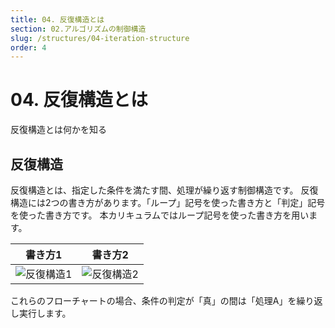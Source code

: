 ```yaml
---
title: 04. 反復構造とは
section: 02.アルゴリズムの制御構造
slug: /structures/04-iteration-structure
order: 4
---
```


# 04. 反復構造とは

<p className="goal">反復構造とは何かを知る</p>

## 反復構造

反復構造とは、指定した条件を満たす間、処理が繰り返す制御構造です。
反復構造には2つの書き方があります。「ループ」記号を使った書き方と「判定」記号を使った書き方です。
本カリキュラムではループ記号を使った書き方を用います。

| 書き方1 | 書き方2  |
| :--: | :--: |
| ![反復構造1](./iteration-structure-type1.svg) | ![反復構造2](./iteration-structure-type2.svg) | 



これらのフローチャートの場合、条件の判定が「真」の間は「処理A」を繰り返し実行します。
